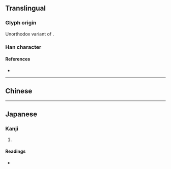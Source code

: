 {{character info/new}}
{{also|灌}}
==Translingual==

===Glyph origin===
Unorthodox variant of {{l|mul|灌}}.

===Han character===
{{Han char|rn=85|rad=水|as=11|sn=14|four=|canj=EOKG}}

====References====
* {{Han ref|kx=0648.281|dkj=18216|dj=1058.110|hdz=31724.080|uh=6F45|ud=28485}}

----

==Chinese==
{{zh-see|灌|v}}

----

==Japanese==
{{ja-kanji forms|潅|灌}}
===Kanji===
{{ja-kanji|grade=|rs=水11|kyu=灌}}

# {{defn|lang=ja|sort=水11}}

====Readings====
* {{ja-readings|on=[[かん]] (kan)|kun=[[そそぐ]] (sosogu)}}